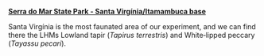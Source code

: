 
[**Serra do Mar State Park - Santa Virgínia/Itamambuca base**](https://www.google.com/maps/place/Parque+Estadual+da+Serra+do+Mar+-+N%C3%BAcleo+Santa+Virg%C3%ADnia/@-23.3349191,-45.1488121,1026m/data=!3m1!1e3!4m8!1m2!2m1!1sgoogle+maps!3m4!1s0x94cd489c5fc6d0b7:0x8a16530af57f0828!8m2!3d-23.3357881!4d-45.1460047)

Santa Virgínia is the most faunated area of our experiment, and we can find there the LHMs Lowland tapir (*Tapirus terrestris*) and White‐lipped peccary (*Tayassu pecari*). 





